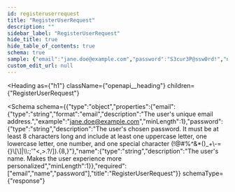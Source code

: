 ```yaml
---
id: registeruserrequest
title: "RegisterUserRequest"
description: ""
sidebar_label: "RegisterUserRequest"
hide_title: true
hide_table_of_contents: true
schema: true
sample: {"email":"jane.doe@example.com","password":"S3cur3P@ssw0rd!","name":"string"}
custom_edit_url: null
---
```



<Heading
  as={"h1"}
  className={"openapi__heading"}
  children={"RegisterUserRequest"}
>
</Heading>





<Schema
  schema={{"type":"object","properties":{"email":{"type":"string","format":"email","description":"The user's unique email address.","example":"jane.doe@example.com","minLength":1},"password":{"type":"string","description":"The user's chosen password. It must be at least 8 characters long and include at least one uppercase letter, one lowercase letter, one number, and one special character (!@#$%^&*()_+={}[]|\\:;'\"<>,.?/).","example":"S3cur3P@ssw0rd!","pattern":"^(?=.*[0-9])(?=.*[a-z])(?=.*[A-Z])(?=.*[!@#$%^&*()_+\\-={}\\[\\]|\\\\:;'\"<,>.?/]).{8,}"},"name":{"type":"string","description":"The user's name. Makes the user experience more personalized","minLength":1}},"required":["email","name","password"],"title":"RegisterUserRequest"}}
  schemaType={"response"}
>
  
</Schema>
            